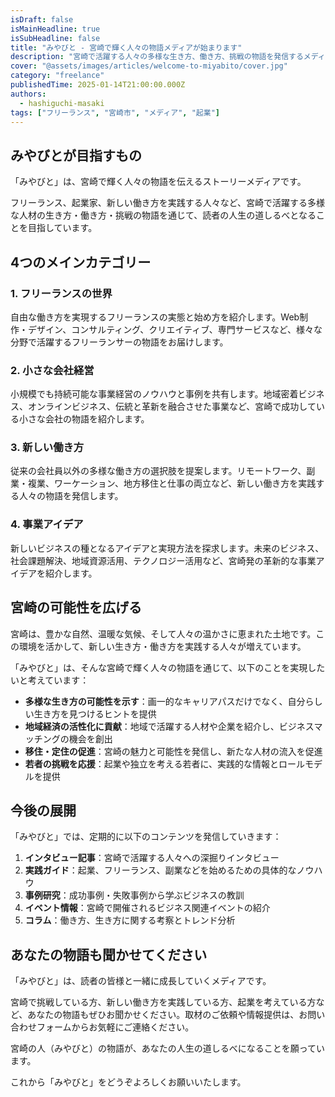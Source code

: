 ```yaml
---
isDraft: false
isMainHeadline: true
isSubHeadline: false
title: "みやびと - 宮崎で輝く人々の物語メディアが始まります"
description: "宮崎で活躍する人々の多様な生き方、働き方、挑戦の物語を発信するメディア「みやびと」がオープンしました。"
cover: "@assets/images/articles/welcome-to-miyabito/cover.jpg"
category: "freelance"
publishedTime: 2025-01-14T21:00:00.000Z
authors:
  - hashiguchi-masaki
tags: ["フリーランス", "宮崎市", "メディア", "起業"]
---
```


## みやびとが目指すもの

「みやびと」は、宮崎で輝く人々の物語を伝えるストーリーメディアです。

フリーランス、起業家、新しい働き方を実践する人々など、宮崎で活躍する多様な人材の生き方・働き方・挑戦の物語を通じて、読者の人生の道しるべとなることを目指しています。

## 4つのメインカテゴリー

### 1. フリーランスの世界
自由な働き方を実現するフリーランスの実態と始め方を紹介します。Web制作・デザイン、コンサルティング、クリエイティブ、専門サービスなど、様々な分野で活躍するフリーランサーの物語をお届けします。

### 2. 小さな会社経営
小規模でも持続可能な事業経営のノウハウと事例を共有します。地域密着ビジネス、オンラインビジネス、伝統と革新を融合させた事業など、宮崎で成功している小さな会社の物語を紹介します。

### 3. 新しい働き方
従来の会社員以外の多様な働き方の選択肢を提案します。リモートワーク、副業・複業、ワーケーション、地方移住と仕事の両立など、新しい働き方を実践する人々の物語を発信します。

### 4. 事業アイデア
新しいビジネスの種となるアイデアと実現方法を探求します。未来のビジネス、社会課題解決、地域資源活用、テクノロジー活用など、宮崎発の革新的な事業アイデアを紹介します。

## 宮崎の可能性を広げる

宮崎は、豊かな自然、温暖な気候、そして人々の温かさに恵まれた土地です。この環境を活かして、新しい生き方・働き方を実践する人々が増えています。

「みやびと」は、そんな宮崎で輝く人々の物語を通じて、以下のことを実現したいと考えています：

- **多様な生き方の可能性を示す**：画一的なキャリアパスだけでなく、自分らしい生き方を見つけるヒントを提供
- **地域経済の活性化に貢献**：地域で活躍する人材や企業を紹介し、ビジネスマッチングの機会を創出
- **移住・定住の促進**：宮崎の魅力と可能性を発信し、新たな人材の流入を促進
- **若者の挑戦を応援**：起業や独立を考える若者に、実践的な情報とロールモデルを提供

## 今後の展開

「みやびと」では、定期的に以下のコンテンツを発信していきます：

1. **インタビュー記事**：宮崎で活躍する人々への深掘りインタビュー
2. **実践ガイド**：起業、フリーランス、副業などを始めるための具体的なノウハウ
3. **事例研究**：成功事例・失敗事例から学ぶビジネスの教訓
4. **イベント情報**：宮崎で開催されるビジネス関連イベントの紹介
5. **コラム**：働き方、生き方に関する考察とトレンド分析

## あなたの物語も聞かせてください

「みやびと」は、読者の皆様と一緒に成長していくメディアです。

宮崎で挑戦している方、新しい働き方を実践している方、起業を考えている方など、あなたの物語もぜひお聞かせください。取材のご依頼や情報提供は、お問い合わせフォームからお気軽にご連絡ください。

宮崎の人（みやびと）の物語が、あなたの人生の道しるべになることを願っています。

これから「みやびと」をどうぞよろしくお願いいたします。